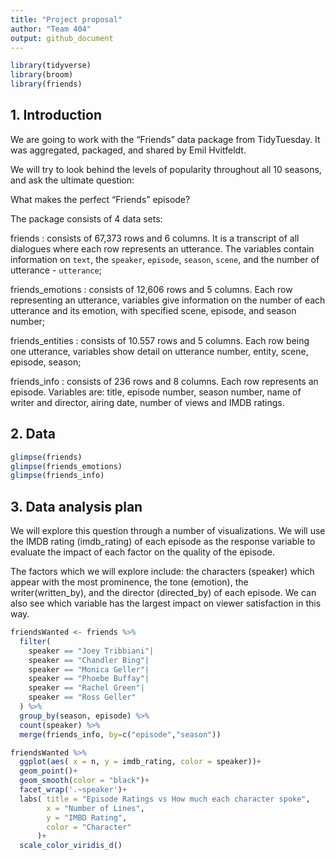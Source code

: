 ```yaml
---
title: "Project proposal"
author: "Team 404"
output: github_document
---
```


```r
library(tidyverse)
library(broom)
library(friends)
```

## 1. Introduction

We are going to work with the "Friends" data package from TidyTuesday.
It was aggregated, packaged, and shared by Emil Hvitfeldt.

We will try to look behind the levels of popularity throughout all 10 seasons, and ask the ultimate question:

What makes the perfect "Friends" episode?

The package consists of 4 data sets: 

friends : consists of 67,373 rows and 6 columns. It is a transcript of all dialogues where each row represents an utterance. The variables contain information on `text`, the `speaker`, `episode`, `season`, `scene`, and the number of utterance - `utterance`;

friends_emotions : consists of 12,606 rows and 5 columns. Each row representing an utterance, variables give information on the number of each utterance and its emotion, with specified scene, episode, and season number;

friends_entities : consists of 10.557 rows and 5 columns. Each row being one utterance, variables show detail on utterance number, entity, scene, episode, season;

friends_info : consists of 236 rows and 8 columns. Each row represents an episode. Variables are: title, episode number, season number, name of writer and director, airing date, number of views and IMDB ratings.



## 2. Data
```r
glimpse(friends)
glimpse(friends_emotions)
glimpse(friends_info)
```
## 3. Data analysis plan

We will explore this question through a number of visualizations. We will use the IMDB rating (imdb_rating) of each episode as the response variable to evaluate the impact of each factor on the quality of the episode. 

The factors which we will explore include: the  characters (speaker) which appear with the most prominence, the tone (emotion), the writer(written_by), and the director (directed_by) of each episode. We can also see which variable has the largest impact on viewer satisfaction in this way.

```r
friendsWanted <- friends %>%
  filter( 
    speaker == "Joey Tribbiani"|
    speaker == "Chandler Bing"|
    speaker == "Monica Geller"|
    speaker == "Phoebe Buffay"|
    speaker == "Rachel Green"|
    speaker == "Ross Geller"
  ) %>% 
  group_by(season, episode) %>% 
  count(speaker) %>%
  merge(friends_info, by=c("episode","season"))

```

```r
friendsWanted %>% 
  ggplot(aes( x = n, y = imdb_rating, color = speaker))+
  geom_point()+
  geom_smooth(color = "black")+
  facet_wrap('.~speaker')+
  labs( title = "Episode Ratings vs How much each character spoke",
        x = "Number of Lines",
        y = "IMBD Rating",
        color = "Character"
      )+
  scale_color_viridis_d()
```


